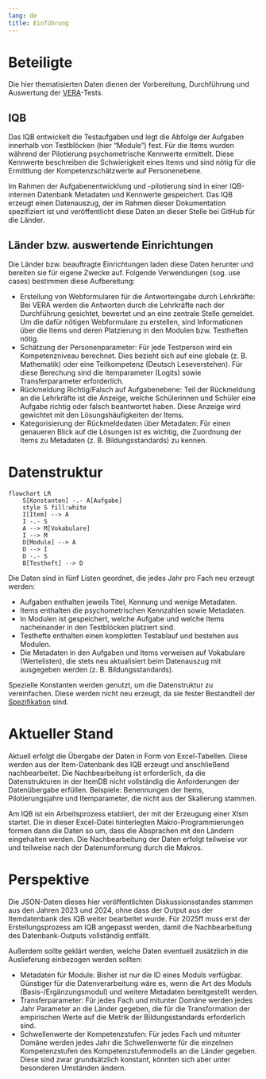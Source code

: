 ```yaml
---
lang: de
title: Einführung
---
```


# Beteiligte

Die hier thematisierten Daten dienen der Vorbereitung, Durchführung und Auswertung der [VERA](https://www.iqb.hu-berlin.de/vera)-Tests.

## IQB

Das IQB entwickelt die Testaufgaben und legt die Abfolge der Aufgaben innerhalb von Testblöcken (hier "Module") fest. Für die Items wurden während der Pilotierung psychometrische Kennwerte ermittelt. Diese Kennwerte beschreiben die Schwierigkeit eines Items und sind nötig für die Ermittlung der Kompetenzschätzwerte auf Personenebene.

Im Rahmen der Aufgabenentwicklung und -pilotierung sind in einer IQB-internen Datenbank Metadaten und Kennwerte gespeichert. Das IQB erzeugt einen Datenauszug, der im Rahmen dieser Dokumentation spezifiziert ist und veröffentlicht diese Daten an dieser Stelle bei GitHub für die Länder.

## Länder bzw. auswertende Einrichtungen

Die Länder bzw. beauftragte Einrichtungen laden diese Daten herunter und bereiten sie für eigene Zwecke auf. Folgende Verwendungen (sog. use cases) bestimmen diese Aufbereitung:

* Erstellung von Webformularen für die Antworteingabe durch Lehrkräfte: Bei VERA werden die Antworten durch die Lehrkräfte nach der Durchführung gesichtet, bewertet und an eine zentrale Stelle gemeldet. Um die dafür nötigen Webformulare zu erstellen, sind Informationen über die Items und deren Platzierung in den Modulen bzw. Testheften nötig.
* Schätzung der Personenparameter: Für jede Testperson wird ein Kompetenzniveau berechnet. Dies bezieht sich auf eine globale (z. B. Mathematik) oder eine Teilkompetenz (Deutsch Leseverstehen). Für diese Berechung sind die Itemparameter (Logits) sowie Transferparameter erforderlich.
* Rückmeldung Richtig/Falsch auf Aufgabenebene: Teil der Rückmeldung an die Lehrkräfte ist die Anzeige, welche Schülerinnen und Schüler eine Aufgabe richtig oder falsch beantwortet haben. Diese Anzeige wird gewichtet mit den Lösungshäufigkeiten der Items.
* Kategorisierung der Rückmeldedaten über Metadaten: Für einen genaueren Blick auf die Lösungen ist es wichtig, die Zuordnung der Items zu Metadaten (z. B. Bildungsstandards) zu kennen.


# Datenstruktur

```mermaid
flowchart LR
    S[Konstanten] -.- A[Aufgabe]
    style S fill:white
    I[Item] --> A
    I -.- S
    A --> M[Vokabulare]
    I --> M
    D[Module] --> A
    D --> I
    D -.- S
    B[Testheft] --> D
```

Die Daten sind in fünf Listen geordnet, die jedes Jahr pro Fach neu erzeugt werden:

* Aufgaben enthalten jeweils Titel, Kennung und wenige Metadaten.
* Items enthalten die psychometrischen Kennzahlen sowie Metadaten.
* In Modulen ist gespeichert, welche Aufgabe und welche Items nacheinander in den Testblöcken platziert sind.
* Testhefte enthalten einen kompletten Testablauf und bestehen aus Modulen. 
* Die Metadaten in den Aufgaben und Items verweisen auf Vokabulare (Wertelisten), die stets neu aktualisiert beim Datenauszug mit ausgegeben werden (z. B. Bildungsstandards).

Spezielle Konstanten werden genutzt, um die Datenstruktur zu vereinfachen. Diese werden nicht neu erzeugt, da sie fester Bestandteil der [Spezifikation](../data-specs-guide/index.qmd) sind.

# Aktueller Stand

Aktuell erfolgt die Übergabe der Daten in Form von Excel-Tabellen. Diese werden aus der Item-Datenbank des IQB erzeugt und anschließend nachbearbeitet. Die Nachbearbeitung ist erforderlich, da die Datenstrukturen in der ItemDB nicht vollständig die Anforderungen der Datenübergabe erfüllen. Beispiele: Benennungen der Items, Pilotierungsjahre und Itemparameter, die nicht aus der Skalierung stammen.

Am IQB ist ein Arbeitsprozess etabliert, der mit der Erzeugung einer Xlsm startet. Die in dieser Excel-Datei hinterlegten Makro-Programmierungen formen dann die Daten so um, dass die Absprachen mit den Ländern eingehalten werden. Die Nachbearbeitung der Daten erfolgt teilweise vor und teilweise nach der Datenumformung durch die Makros.

# Perspektive

Die JSON-Daten dieses hier veröffentlichten Diskussionsstandes stammen aus den Jahren 2023 und 2024, ohne dass der Output aus der Itemdatenbank des IQB weiter bearbeitet wurde. Für 2025ff muss erst der Erstellungsprozess am IQB angepasst werden, damit die Nachbearbeitung des Datenbank-Outputs vollständig entfällt.

Außerdem sollte geklärt werden, welche Daten eventuell zusätzlich in die Auslieferung einbezogen werden sollten:

* Metadaten für Module: Bisher ist nur die ID eines Moduls verfügbar. Günstiger für die Datenverarbeitung wäre es, wenn die Art des Moduls (Basis-/Ergänzungsmodul) und weitere Metadaten bereitgestellt werden.
* Transferparameter: Für jedes Fach und mitunter Domäne werden jedes Jahr Parameter an die Länder gegeben, die für die Transformation der empirischen Werte auf die Metrik der Bildungsstandards erforderlich sind.
* Schwellenwerte der Kompetenzstufen: Für jedes Fach und mitunter Domäne werden jedes Jahr die Schwellenwerte für die einzelnen Kompetenzstufen des Kompetenzstufenmodells an die Länder gegeben. Diese sind zwar grundsätzlich konstant, könnten sich aber unter besonderen Umständen ändern.
